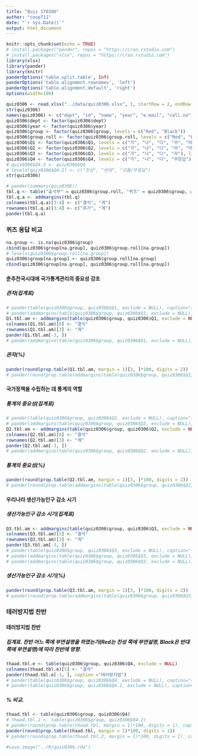 ```yaml
---
title: "Quiz 170306"
author: "coop711"
date: "`r Sys.Date()`"
output: html_document
---
```


```r
knitr::opts_chunk$set(echo = TRUE)
# install.packages("pander", repos = "https://cran.rstudio.com")
# install.packages("xlsx", repos = "https://cran.rstudio.com")
library(xlsx)
library(pander)
library(knitr)
panderOptions('table.split.table', Inf)
panderOptions('table.alignment.rownames', 'left')
panderOptions('table.alignment.default', 'right')
options(width=180)
```

```r
quiz0306 <- read.xlsx("../data/quiz0306.xlsx", 1, startRow = 2, endRow = 164, colIndex = c(3:7, 9:15), colClasses=c(rep("character", 12)), stringsAsFactors=FALSE)
str(quiz0306)
names(quiz0306) <- c("dept", "id", "name", "year", "e.mail", "cell.no", "Q1", "Q2", "Q3", "Q4", "group", "group.roll")
quiz0306$dept <- factor(quiz0306$dept)
quiz0306$year <- factor(quiz0306$year)
quiz0306$group <- factor(quiz0306$group, levels = c("Red", "Black"))
quiz0306$group.roll <- factor(quiz0306$group.roll, levels = c("Red", "Black"))
quiz0306$Q1 <- factor(quiz0306$Q1, levels = c("가", "나", "다", "라", "마"), labels = c("공자", "맹자", "관자", "노자", "장자"))
quiz0306$Q2 <- factor(quiz0306$Q2, levels = c("가", "나", "다", "라", "마"), labels = c("절대 중요 않음", "거의 중요 않음", "보통", "상당히 중요", "절대 중요"))
quiz0306$Q3 <- factor(quiz0306$Q3, levels = c("가", "나", "다", "라"), labels = c("2012", "2016", "2020", "2030"))
quiz0306$Q4 <- factor(quiz0306$Q4, levels = c("가", "나", "다", "무응답"), labels = c("찬성 입장", "반대 입장", "모름/무응답", "조퇴"))
# quiz0306$Q4.2 <- quiz0306$Q4
# levels(quiz0306$Q4.2) <- c("찬성", "반대", "모름/무응답")
str(quiz0306)
```

```r
# pander(summary(quiz0306))
tbl.q <- table("출석부" = quiz0306$group.roll, "퀴즈" = quiz0306$group, useNA = "ifany")
tbl.q.a <- addmargins(tbl.q)
colnames(tbl.q.a)[3:4] <- c("결석", "계")
rownames(tbl.q.a)[3:4] <- c("추가", "계")
pander(tbl.q.a)
```

### 퀴즈 응답 비교

```r
na.group <- is.na(quiz0306$group)
cbind(quiz0306$group[na.group], quiz0306$group.roll[na.group])
# levels(quiz0306$group.roll[na.group])
quiz0306$group[na.group] <- quiz0306$group.roll[na.group]
cbind(quiz0306$group[na.group], quiz0306$group.roll[na.group])
```

#### 춘추전국시대에 국가통계관리의 중요성 강조

##### 관자(집계표)

```r
# pander(table(quiz0306$group, quiz0306$Q1, exclude = NULL), caption="춘추시대 국가통계관리")
# pander(addmargins(table(quiz0306$group, quiz0306$Q1, exclude = NULL), margin=1), caption="춘추시대 국가통계관리")
Q1.tbl.am <- addmargins(table(quiz0306$group, quiz0306$Q1, exclude = NULL), margin = 1)
colnames(Q1.tbl.am)[6] <- "결석"
rownames(Q1.tbl.am)[3] <- "계"
pander(Q1.tbl.am[-3, ])
# pander(addmargins(table(quiz0306$group, quiz0306$Q1, exclude = NULL), margin=1))
```

##### 관자(%)

```r
pander(round(prop.table(Q1.tbl.am, margin = 1)[3, ]*100, digits = 2))
# pander(round(prop.table(addmargins(table(quiz0306$group, quiz0306$Q1, exclude = NULL), margin=1), margin=1)[4,]*100, digits=1))
```

#### 국가정책을 수립하는 데 통계의 역할

##### 통계의 중요성(집계표)

```r
# pander(table(quiz0306$group, quiz0306$Q2, exclude = NULL), caption="통계의 역할")
# pander(addmargins(table(quiz0306$group, quiz0306$Q2, exclude = NULL), margin=1), caption="통계의 역할")
Q2.tbl.am <- addmargins(table(quiz0306$group, quiz0306$Q2, exclude = NULL), margin = 1)
colnames(Q2.tbl.am)[6] <- "결석"
rownames(Q2.tbl.am)[3] <- "계"
pander(Q2.tbl.am[-3, ])
# pander(addmargins(table(quiz0306$group, quiz0306$Q2, exclude = NULL), margin=1))
```

##### 통계의 중요성(%)

```r
pander(round(prop.table(Q2.tbl.am, margin = 1)[3, ]*100, digits = 2))
# pander(round(prop.table(addmargins(table(quiz0306$group, quiz0306$Q2, exclude = NULL), margin=1), margin=1)[4,]*100, digits=1), caption="통계의 역할")
```

#### 우리나라 생산가능인구 감소 시기

##### 생산가능인구 감소 시기(집계표)

```r
Q3.tbl.am <- addmargins(table(quiz0306$group, quiz0306$Q3, exclude = NULL), margin = 1)
colnames(Q3.tbl.am)[5] <- "결석"
rownames(Q3.tbl.am)[3] <- "계"
pander(Q3.tbl.am[-3, ])
# pander(table(quiz0306$group, quiz0306$Q3, exclude = NULL), caption="생산가능인구 감소")
# pander(addmargins(table(quiz0306$group, quiz0306$Q3, exclude = NULL), margin=1), caption="생산가능인구 감소")
# pander(addmargins(table(quiz0306$group, quiz0306$Q3, exclude = NULL), margin=1))
```

##### 생산가능인구 감소 시기(%)

```r
pander(round(prop.table(Q3.tbl.am, margin = 1)[3, ]*100, digits = 2))
# pander(round(prop.table(addmargins(table(quiz0306$group, quiz0306$Q3, exclude = NULL), margin=1), margin=1)[4,]*100, digits=1), caption="생산가능인구 감소")
```

### 테러방지법 찬반

#### 테러방지법 찬반

##### 집계표. 찬반 어느 쪽에 부연설명을 하였는가(Red는 찬성 쪽에 부연설명, Black은 반대 쪽에 부연설명)에 따라 찬반에 영향. 

```r
thaad.tbl.e <- table(quiz0306$group, quiz0306$Q4, exclude = NULL)
colnames(thaad.tbl.e)[5] <- "결석"
pander(thaad.tbl.e[-3, ], caption ="테러방지법")
# pander(table(quiz0306$group, quiz0306$Q4, exclude = NULL), caption="테러방지법")
# pander(table(quiz0306$group, quiz0306$Q4.2, exclude = NULL), caption="테러방지법")
```

##### % 비교.  

```r
thaad.tbl <- table(quiz0306$group, quiz0306$Q4)
# thaad.tbl.2 <- table(quiz0306$group, quiz0306$Q4.2)
# pander(round(prop.table(thaad.tbl, margin = 1)*100, digits = 1), caption="테러방지법(단위, %)")
pander(round(prop.table(thaad.tbl, margin = 1)*100, digits = 1))
# pander(round(prop.table(thaad.tbl.2, margin = 1)*100, digits = 1), caption = "테러방지법(단위, %)")
```

```r
#save.image("../R/quiz0306.rda")
```